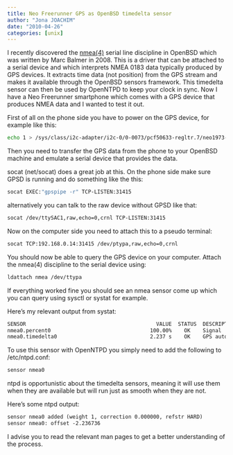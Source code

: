 ```yaml
---
title: Neo Freerunner GPS as OpenBSD timedelta sensor
author: "Jona JOACHIM"
date: "2010-04-26"
categories: [unix]
---
```


I recently discovered the [nmea(4)](https://man.openbsd.org/nmea) serial line discipline in OpenBSD which was
written by Marc Balmer in 2008.
This is a driver that can be attached to a serial device and which interprets
NMEA 0183 data typically produced by GPS devices. It extracts time data (not
position) from the GPS stream and makes it available through the OpenBSD sensors
framework. This timedelta sensor can then be used by OpenNTPD to keep your clock
in sync.
Now I have a Neo Freerunner smartphone which comes with a GPS device that
produces NMEA data and I wanted to test it out.

First of all on the phone side you have to power on the GPS device, for example
like this:

```bash
echo 1 > /sys/class/i2c-adapter/i2c-0/0-0073/pcf50633-regltr.7/neo1973-pm-gps.0/power_on
```

Then you need to transfer the GPS data from the phone to your OpenBSD machine
and emulate a serial device that provides the data.

socat (net/socat) does a great job at this.
On the phone side make sure GPSD is running and do something like the
this:

```bash
socat EXEC:"gpspipe -r" TCP-LISTEN:31415
```

alternatively you can talk to the raw device without GPSD like that:

```bash
socat /dev/ttySAC1,raw,echo=0,crnl TCP-LISTEN:31415
```

Now on the computer side you need to attach this to a pseudo terminal:

```bash
socat TCP:192.168.0.14:31415 /dev/ptypa,raw,echo=0,crnl
```

You should now be able to query the GPS device on your computer. Attach the
nmea(4) discipline to the serial device using:

```bash
ldattach nmea /dev/ttypa
```

If everything worked fine you should see an nmea sensor come up which you can
query using sysctl or systat for example.

Here's my relevant output from systat:

```default
SENSOR                                          VALUE  STATUS  DESCRIPTION
nmea0.percent0                                100.00%    OK    Signal
nmea0.timedelta0                              2.237 s    OK    GPS autonomous
```

To use this sensor with OpenNTPD you simply need to add the following to
/etc/ntpd.conf:

```default
sensor nmea0
```

ntpd is opportunistic about the timedelta sensors, meaning it will use them when
they are available but will run just as smooth when they are not.

Here's some ntpd output:

```default
sensor nmea0 added (weight 1, correction 0.000000, refstr HARD)
sensor nmea0: offset -2.236736
```

I advise you to read the relevant man pages to get a better understanding of the
process.